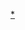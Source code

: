 <includeonly>{{广州地铁车站列表/{{{1}}}|{{{2}}}}}</includeonly>
<noinclude>{{documentation}}
[[Category:广州地铁路线车站模板|*]]</noinclude>